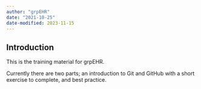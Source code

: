```yaml
---
author: "grpEHR"
date: "2021-10-25"
date-modified: 2023-11-15
---
```


## Introduction {.unnumbered}

This is the training material for grpEHR.

Currently there are two parts; an introduction to Git and GitHub with a short exercise to complete, and best practice.
